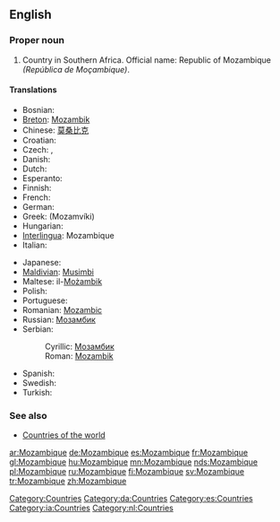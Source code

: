 ==English==
{{wikipedia}}

===Proper noun===
{{en-proper noun}}

# Country in Southern Africa. Official name: Republic of Mozambique ''(República de Moçambique)''.

====Translations====
{{top}}
* Bosnian: {{t-|bs|Mozambik|m}}
* [[Breton]]: [[Mozambik]]
* Chinese: [[莫桑比克]]
* Croatian: {{t-|hr|Mozambik|m}}
* Czech: {{t-|cs|Mozambik|m}}, {{t-|cs|Mosambik|m}}
* Danish: {{t-|da|Mozambique}}
* Dutch: {{t-|nl|Mozambique}}
* Esperanto: {{t-|eo|Mozambiko|xs=Esperanto}}
* Finnish: {{t+|fi|Mosambik}}
* French: {{t+|fr|Mozambique|m}}
* German: {{t+|de|Mosambik}}
* Greek: {{t-|el|Μοζαμβίκη|f|sc=Grek}} (Mozamvíki)
* Hungarian: {{t+|hu|Mozambik}}
* [[Interlingua]]: Mozambique
* Italian: {{t-|it|Mozambico|m}}
{{mid}}
* Japanese: {{t+|ja|モザンビーク|tr=mozanbīku|sc=Jpan}}
* [[Maldivian]]: [[Musimbi]]
* Maltese: il-[[Możambik]]
* Polish: {{t+|pl|Mozambik}}
* Portuguese: {{t+|pt|Moçambique}}
* Romanian: [[Mozambic]] {{n}}
* Russian: [[Мозамбик]]
* Serbian:
*: Cyrillic: [[Мозамбик]] {{m}}
*: Roman: [[Mozambik]] {{m}}
* Spanish: {{t+|es|Mozambique}}
* Swedish: {{t+|sv|Moçambique}}
* Turkish: {{t+|tr|Mozambik}}
{{bottom}}

===See also===
*[[Appendix:Countries of the world|Countries of the world]]

[[Category:Countries]]
[[Category:da:Countries]]
[[Category:es:Countries]]
[[Category:ia:Countries]]
[[Category:nl:Countries]]

[[ar:Mozambique]]
[[de:Mozambique]]
[[es:Mozambique]]
[[fr:Mozambique]]
[[gl:Mozambique]]
[[hu:Mozambique]]
[[mn:Mozambique]]
[[nds:Mozambique]]
[[pl:Mozambique]]
[[ru:Mozambique]]
[[fi:Mozambique]]
[[sv:Mozambique]]
[[tr:Mozambique]]
[[zh:Mozambique]]